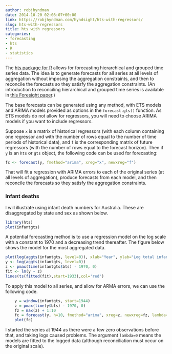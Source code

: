 ```yaml
---
author: robjhyndman
date: 2014-10-20 02:08:07+00:00
link: https://robjhyndman.com/hyndsight/hts-with-regressors/
slug: hts-with-regressors
title: hts with regressors
categories:
- forecasting
- hts
- R
- statistics
---
```


The [hts package for R](http://github.com/robjhyndman/hts/) allows for forecasting hierarchical and grouped time series data. The idea is to generate forecasts for all series at all levels of aggregation without imposing the aggregation constraints, and then to reconcile the forecasts so they satisfy the aggregation constraints. (An introduction to reconciling hierarchical and grouped time series is available in [this Foresight paper](/publications/foresight-hts/).)

The base forecasts can be generated using any method, with ETS models and ARIMA models provided as options in the `forecast.gts()` function. As ETS models do not allow for regressors, you will need to choose ARIMA models if you want to include regressors.<!-- more -->

Suppose `x` is a matrix of historical regressors (with each column containing one regressor and with the number of rows equal to the number of time periods of historical data), and `f` is the corresponding matrix of future regressors (with the number of rows equal to the forecast horizon). Then if `y` is an `hts` or `gts` object, the following code can be used for forecasting:

```r
fc <- forecast(y, fmethod="arima", xreg="x", newxreg="f")
```



That will fit a regression with ARIMA errors to each of the original series (at all levels of aggregation), produce forecasts from each model, and then reconcile the forecasts so they satisfy the aggregation constraints.



### Infant deaths



I will illustrate using infant death numbers for Australia. These are disaggregated by state and sex as shown below.

```r
library(hts)
plot(infantgts)
```

A potential forecasting method is to use a regression model on the log scale with a constant to 1970 and a decreasing trend thereafter. The figure below shows the model for the most aggregated data.

```r
plot(log(aggts(infantgts, level=0)), xlab="Year", ylab="Log total infant deaths")
y <- log(aggts(infantgts, level=0))
z <- pmax(time(infantgts$bts) - 1970, 0)
fit <- lm(y ~ z)
lines(ts(fitted(fit),start=1933),col='red')
```

To apply this model to all series, and allow for ARMA errors, we can use the following code.


```r
    y = window(infantgts, start=1944)
    z = pmax(time(y$bts) - 1970, 0)
    fz = max(z) + 1:10
    fc = forecast(y, h=10, fmethod="arima", xreg=z, newxreg=fz, lambda=0)
    plot(fc)
```

I started the series at 1944 as there were a few zero observations before that, and taking logs caused problems. The argument `lambda=0` means the models are fitted to the logged data (although reconciliation must occur on the original scale).
